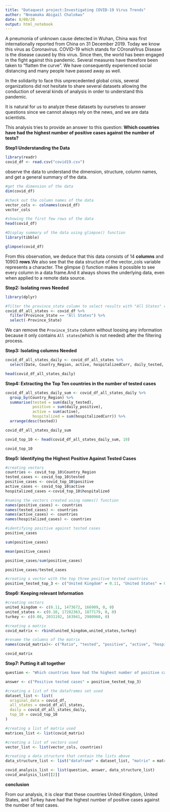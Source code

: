 ```yaml
---
title: "Dataquest project:Investigating COVID-19 Virus Trends"
author: "Nneamaka Abigail Chalokwu"
date: 8/08/20
output: html_notebook
---
```



A pneumonia of unknown cause detected in Wuhan, China was first internationally reported from China on 31 December 2019. Today we know this virus as Coronavirus. COVID-19 which stands for COronaVIrus Disease is the disease caused by this virus. Since then, the world has been engaged in the fight against this pandemic. Several measures have therefore been taken to "flatten the curve". We have consequently experienced social distancing and many people have passed away as well.

In the solidarity to face this unprecedented global crisis, several organizations did not hesitate to share several datasets allowing the conduction of several kinds of analysis in order to understand this pandemic.

It is natural for us to analyze these datasets by ourselves to answer questions since we cannot always rely on the news, and we are data scientists.

This analysis tries to provide an answer to this question: **Which countries have had the highest number of positive cases against the number of tests?**

**Step1:Understanding the Data**
```r
library(readr)
covid_df <- read.csv("covid19.csv")
```
observe the data to understand the dimension, structure, column names, and get a general summary of the data.
```r
#get the dimension of the data
dim(covid_df)
```
```r
#check out the column names of the data
vector_cols <- colnames(covid_df)
vector_cols
```
```r
#showing the first few rows of the data
head(covid_df)
```
```r
#Display summary of the data using glimpse() function
library(tibble)

glimpse(covid_df)
```
From this observation, we deduce that this data consists of 14 **columns** and 10903 **rows**.We also see that the data structure of the vector_cols variable represents a character.
The glimpse () function makes it possible to see every column in a data frame.And it always shows the underlying data, even when applied to a remote data source.

**Step2: Isolating rows Needed**
```r
library(dplyr)
```
```r
#filter the province_state column to select results with "All States" values, and remove the column
covid_df_all_states <- covid_df %>%
  filter(Province_State == "All States") %>%
  select(-Province_State)
```
We can remove the `Province_State` column without loosing any information because it only contains `All states`(which is not needed) after the filtering process. 

**Step3: Isolating columns Needed**
```r
covid_df_all_states_daily <- covid_df_all_states %>%
  select(Date, Country_Region, active, hospitalizedCurr, daily_tested, daily_positive)

head(covid_df_all_states_daily)
```
**Step4: Extracting the Top Ten countries in the number of tested cases**
```r
covid_df_all_states_daily_sum <- covid_df_all_states_daily %>%
  group_by(Country_Region) %>%
  summarise(tested = sum(daily_tested),
            positive = sum(daily_positive),
            active = sum(active),
            hospitalized = sum(hospitalizedCurr)) %>%
  arrange(desc(tested))

covid_df_all_states_daily_sum
```
```r
covid_top_10 <- head(covid_df_all_states_daily_sum, 10)

covid_top_10
```

**Step5: Identifying the Highest Positive Against Tested Cases**
```r
#creating vectors
countries <- covid_top_10$Country_Region
tested_cases <- covid_top_10$tested
positive_cases <- covid_top_10$positive
active_cases <- covid_top_10$active
hospitalized_cases <-covid_top_10$hospitalized
```
```r
#naming the vectors created using names() function
names(positive_cases) <- countries
names(tested_cases) <- countries
names(active_cases) <- countries
names(hospitalized_cases) <- countries
```
```r
#identifying positive against tested cases
positive_cases

sum(positive_cases)

mean(positive_cases)

positive_cases/sum(positive_cases)

```
```r
positive_cases/tested_cases
```
```r
#creating a vector with the top three positive tested countries
positive_tested_top_3 <- c("United Kingdom" = 0.11, "United States" = 0.1,"Turkey" = 0.08)
```
**Step6: Keeping relevant Information**
```r
#creating vectors
united_kingdom <- c(0.11, 1473672, 166909, 0, 0)
united_states <- c(0.10, 17282363, 1877179, 0, 0)
turkey <- c(0.08, 2031192, 163941, 2980960, 0)
```
```r
#creating a matrix
covid_matrix <- rbind(united_kingdom,united_states,turkey)
```
```r
#rename the columns of the matrix
names(covid_matrix)<- c("Ratio", "tested", "positive", "active", "hospitalized")

covid_matrix
```
**Step7: Putting it all together**
```r
question <- "Which countries have had the highest number of positive cases against the number of tests?"

```
```r
answer <- c("Positive tested cases" = positive_tested_top_3)

```


```r
#creating a list of the dataframes set used 
dataset_list <- list(
  original_data = covid_df,
  all_states = covid_df_all_states,
  daily = covid_df_all_states_daily,
  top_10 = covid_top_10
)
```
```r
#creating a list of matrix used
matrices_list <- list(covid_matrix)

#creating a list of vectors used
vector_list <- list(vector_cols, countries)

#creating a data structure that contain the lists above
data_structure_list <- list("dataframe" = dataset_list, "matrix" = matrices_list, "vector" = vector_list)

```
```r
covid_analysis_list <- list(question, answer, data_structure_list)
covid_analysis_list[[2]]
```
**conclusion**


From our analysis, it is clear that these countries United Kingdom, United States, and Turkey have had the highest number of positive cases against the number of test cases.
